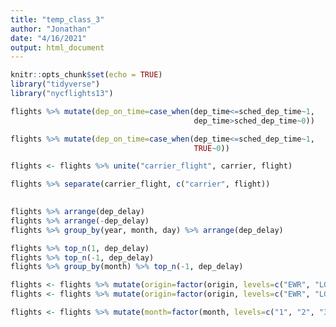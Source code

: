 ```yaml
---
title: "temp_class_3"
author: "Jonathan"
date: "4/16/2021"
output: html_document
---
```


```r
knitr::opts_chunk$set(echo = TRUE)
library("tidyverse")
library("nycflights13")
```

```r
flights %>% mutate(dep_on_time=case_when(dep_time<=sched_dep_time~1,
                                         dep_time>sched_dep_time~0))

flights %>% mutate(dep_on_time=case_when(dep_time<=sched_dep_time~1,
                                         TRUE~0))
```

```r
flights <- flights %>% unite("carrier_flight", carrier, flight)

flights %>% separate(carrier_flight, c("carrier", flight))
                     
```

```r
flights %>% arrange(dep_delay)
flights %>% arrange(-dep_delay)
flights %>% group_by(year, month, day) %>% arrange(dep_delay)

flights %>% top_n(1, dep_delay)
flights %>% top_n(-1, dep_delay)
flights %>% group_by(month) %>% top_n(-1, dep_delay)
```

```r
flights <- flights %>% mutate(origin=factor(origin, levels=c("EWR", "LGA", "JFK")))
flights <- flights %>% mutate(origin=factor(origin, levels=c("EWR", "LGA")))

flights <- flights %>% mutate(month=factor(month, levels=c("1", "2", "3")))
```

